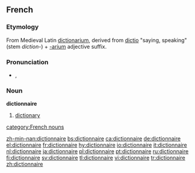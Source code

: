 ==French==

===Etymology===
From Medieval Latin [[dictionarium]], derived from [[dictio]] "saying, speaking" (stem ''diction-'') + [[-arium]] adjective suffix.

===Pronunciation===
*{{IPA|/dik.sjɔ.nɛʁ/}}, {{SAMPA|/dik.sjO.nER/}}

===Noun===
'''dictionnaire''' {{m}}

# [[dictionary]]

[[category:French nouns]]

[[zh-min-nan:dictionnaire]]
[[bs:dictionnaire]]
[[ca:dictionnaire]]
[[de:dictionnaire]]
[[el:dictionnaire]]
[[fr:dictionnaire]]
[[hy:dictionnaire]]
[[io:dictionnaire]]
[[it:dictionnaire]]
[[nl:dictionnaire]]
[[ja:dictionnaire]]
[[pl:dictionnaire]]
[[pt:dictionnaire]]
[[ru:dictionnaire]]
[[fi:dictionnaire]]
[[sv:dictionnaire]]
[[tl:dictionnaire]]
[[vi:dictionnaire]]
[[tr:dictionnaire]]
[[zh:dictionnaire]]